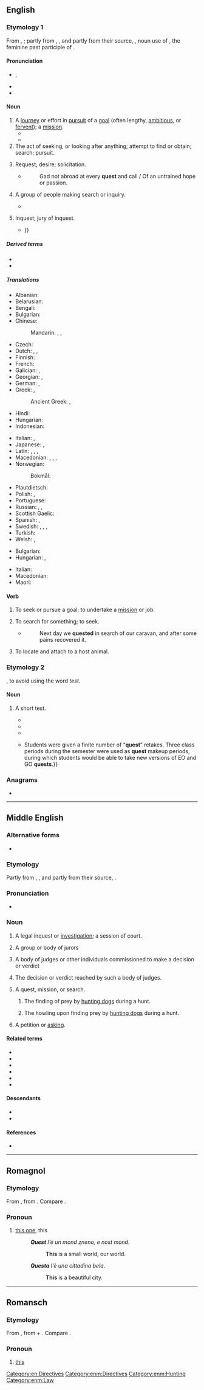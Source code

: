 {{also|Quest|QUEST|quest'}}
==English==
{{wikipedia}}

===Etymology 1===
From {{inh|en|enm|quest}}, {{m|enm|queste}}; partly from {{der|en|xno|queste}}, {{der|en|fro|queste||acquisition, search, hunt}}, and partly from their source, {{der|en|la|quaesta||tribute, tax, inquiry, search}}, noun use of {{m|la|quaesita}}, the feminine past participle of {{m|la|quaerere||to ask, seek}}.

====Pronunciation====
* {{IPA|en|/kwɛst/}}, {{enPR|kwĕst}}
* {{audio|en|en-us-quest.ogg|Audio (US)}}
* {{rhymes|en|ɛst|s=1}}

====Noun====
{{en-noun}}

# A [[journey]] or effort in [[pursuit]] of a [[goal]] (often lengthy, [[ambitious]], or [[fervent]]); a [[mission]].
#* {{RQ:Shakespeare King Lear|I|i|passage=Cease your '''quest''' of love.}}
#* {{quote-journal|en|date=2013-01|author=Katie L. Burke| title=Ecological Dependency| volume=101| issue=1| page=64| magazine={{w|American Scientist}}| url= http://www.americanscientist.org/bookshelf/pub/ecological-dependency| passage=In his first book since the 2008 essay collection ''Natural Acts: A Sidelong View of Science and Nature'', David Quammen looks at the natural world from yet another angle: the search for the next human pandemic, what epidemiologists call “the next big one.” His '''quest''' leads him around the world to study a variety of suspect zoonoses—animal-hosted pathogens that infect humans.}}
# The act of seeking, or looking after anything; attempt to find or obtain; search; pursuit.
#: {{ux|en|to rove in '''quest''' of game, of a lost child, of property, etc.}}
# {{lb|en|obsolete}} Request; desire; solicitation.
#* {{RQ:Herbert Temple}}
#*: Gad not abroad at every '''quest''' and call / Of an untrained hope or passion.
# {{lb|en|obsolete}} A group of people making search or inquiry.
#* {{RQ:Shakespeare Othello|I|ii|passage=The senate hath sent about three several '''quests''' to search you out.}}
# {{lb|en|obsolete}} Inquest; jury of inquest.
#* {{RQ:Shakespeare Sonnets|46|text=To 'cide this title is impanneled <br> A '''quest''' of thoughts, all tenants to the heart, <br> And by their verdict is determined <br> The clear eye's moiety and the dear heart's part {{...}}}}

=====Derived terms=====
* {{l|en|sidequest}}
* {{l|en|question}}

=====Translations=====
{{trans-top|journey or effort in pursuit of a goal}}
* Albanian: {{t+|sq|kërkim}}
* Belarusian: {{t|be|пошук|sc=Cyrl}}
* Bengali: {{t|bn|তলাশ|tr=tôlaś}}
* Bulgarian: {{t+|bg|дирене|n}}
* Chinese:
*: Mandarin: {{t+|cmn|探索|tr=tànsuǒ|sc=Hani}}, {{t+|cmn|尋求|sc=Hani}}, {{t+|cmn|寻求|tr=xúnqiú|sc=Hani}}
* Czech: {{t+|cs|výprava|f}}
* Dutch: {{t+|nl|queeste|f}} {{qualifier|dated}}, {{t+|nl|zoektocht|m}}, {{t|nl|streeftocht|m}}
* Finnish: {{t+|fi|etsintä}}
* French: {{t+|fr|quête|f}}
* Galician: {{t|gl|busca|f}}, {{t+|gl|procura|f}}
* Georgian: {{t+|ka|ძებნა}}, {{t|ka|კვესტი}}
* German: {{t+|de|Suche|f}}, {{t|de|Queste|f}}
* Greek: {{t+|el|αναζήτηση|f}}, {{t+|el|έρανος|m}}
*: Ancient Greek: {{t|grc|ἀναζήτησις |f}}, {{t|grc|ἔρανος|m}}
* Hindi: {{t|hi|फ़िराक़}}
* Hungarian: {{t+|hu|küldetés}}
* Indonesian: {{t+|id|pencarian}}
{{trans-mid}}
* Italian: {{t+|it|missione|f}}, {{t+|it|impresa|f}}
* Japanese: {{t+|ja|探索|tr=たんさく, tansaku|sc=Jpan}}, {{t+|ja|探求|tr=たんきゅう, tankyū|sc=Jpan}}
* Latin: {{t|la|indāgātiō|f}}, {{t|la|investīgātiō|f}}, {{t|la|inquīsītiō|f}}, {{t|la|scrūtātiō|f}}
* Macedonian: {{t|mk|по́трага|f}}, {{t|mk|ми́сија|f}}, {{t|mk|квест|m}}, {{t|mk|приклуче́ние|n}}
* Norwegian:
*: Bokmål: {{t|nb|søken}}
* Plautdietsch: {{t|pdt|Jeforsch|m}}
* Polish: {{t+|pl|poszukiwanie|n}}, {{t+|pl|poszukiwania|p}}
* Portuguese: {{t+|pt|busca|f}}
* Russian: {{t+|ru|по́иск|m}}, {{t+|ru|поиск|alt=по́иски|m-p}}, {{t+|ru|квест|m}}
* Scottish Gaelic: {{t|gd|sireadh|m}}
* Spanish: {{t+|es|búsqueda|f}}, {{t+|es|esfuerzo|f}}
* Swedish: {{t+|sv|resa|c}}, {{t+|sv|uppdrag|n}}, {{t+|sv|mål|n}}, {{t+|sv|strävan|c}}
* Turkish: {{t+|tr|arama}}
* Welsh: {{t|cy|cwest|m}}, {{t|cy|cwestau|m-p}}
{{trans-bottom}}

{{trans-top|search}}
* Bulgarian: {{t+|bg|търсене|n}}
* Hungarian: {{t+|hu|keresés}}, {{t+|hu|kutatás}}
{{trans-mid}}
* Italian: {{t+|it|ricerca|f}}
* Macedonian: {{t|mk|ба́рање|n}}
* Maori: {{t|mi|kimihanga}}
{{trans-bottom}}

====Verb====
{{en-verb}}

# {{lb|en|intransitive}} To seek or pursue a goal; to undertake a [[mission]] or job.
# {{lb|en|transitive}} To search for something; to seek.
#* {{RQ:Herbert Persia}}
#*: Next day we '''quested''' in search of our caravan, and after some pains recovered it.
# {{lb|en|entomology|of a tick}} To locate and attach to a host animal.

===Etymology 2===
{{blend|en|quiz|test}}, to avoid using the word ''test''.

====Noun====
{{en-noun}}

# {{lb|en|education}} A short test.
#* {{quote-newsgroup|en|url=https://groups.google.com/g/alt.music.ash/c/6xo-c7mqV_4/m/MaRqY1HSz_kJ|title=3rd per|group=alt.music.ash|author=bill kao|date=20 Mar 1998|passage=I had a calculus '''quest''' (not a quiz or a test, but somewhere in between...) it was on limits, and l'hopital's rule...}}
#* {{quote-newsgroup|en|url=https://groups.google.com/g/alt.coffee.clutch/c/SFzzEhwOO5E/m/WKqGTluKRd0J|title=Weekly Diary Third Semester #4|group=alt.coffee.clutch|author=Kathy|date=24 Sept 2004|passage=However took a '''quest''', quiz/test combination that this math progrm{{SIC}} uses, and got ten out of ten on it!}}
#* {{quote-journal|en|url=https://www.tandfonline.com/doi/full/10.1080/87567555.2015.1028019|title=Learning Through Questing, Not Testing|journal={{w|College Teaching}}|author=Kathleen Gibson-Dee|publisher={{w|Taylor & Francis}}|issn=8756-7555|year=2015|volume=63|issue=3|page=133|passage='''Quests''', bigger than quizzes and smaller than tests, consist of around 10 questions worth 2 points each, designed to take about 30–40 minutes.}}
#* {{quote-journal|en|url=https://pubs.acs.org/doi/abs/10.1021/acs.jchemed.6b01000|title=ConfChem conference on select 2016 BCCE presentations|journal={{w|Journal of Chemical Education}}|author=Joshua Ring|publisher={{w|ACS Publications}}|issn=0021-9584|year=2017|volume=94|issue=12|pages=2005–2006|passage=Most outcomes were assessed with 10 min, single-page, five-question quizzes/tests (“'''quests'''”) given at the beginning of class, followed immediately with a brief discussion of the correct answers; mastery could be demonstrated by the student with four of five complete, correct answers (with no partial credit). {{...}} Students were given a finite number of “'''quest'''” retakes. Three class periods during the semester were used as '''quest''' makeup periods, during which students would be able to take new versions of EO and GO '''quests'''.}}

===Anagrams===
* {{anagrams|en|a=eqstu|usteq}}

[[Category:en:Directives]]
{{C|en|Plot devices}}
----

==Middle English==

===Alternative forms===
* {{alter|enm|queste|qwest|qwhest}}

===Etymology===
Partly from {{bor|enm|xno|queste}}, {{bor|enm|fro|queste}}, and partly from their source, {{bor|enm|la|quaesta}}.

===Pronunciation===
* {{IPA|enm|/ˈkwɛst(ə)/}}

===Noun===
{{enm-noun|pl=questes}}

# {{lb|enm|Late ME}} A legal inquest or [[investigation]]; a session of court.
# {{lb|enm|Late ME}} A group or body of jurors
# {{lb|enm|rare}} A body of judges or other individuals commissioned to make a decision or verdict
# {{lb|enm|rare}} The decision or verdict reached by such a body of judges.
# {{lb|enm|rare}} A quest, mission, or search.
## {{lb|enm|rare}} The finding of prey by [[hunting dogs]] during a hunt.
## {{lb|enm|rare|Late ME}} The howling upon finding prey by [[hunting dogs]] during a hunt.
# {{lb|enm|rare|Late ME}} A petition or [[asking]].

====Related terms====
* {{l|enm|conquest}}
* {{l|enm|enquest}}
* {{l|enm|questen}}
* {{l|enm|questioun}}
* {{l|enm|questor}}
* {{l|enm|request}}

====Descendants====
* {{desc|en|quest}}
* {{desc|sco|quest}}

====References====
* {{R:MED Online|entry=quest(e |pos=n |id=MED30797 |accessdate=2018-06-2}}

[[Category:enm:Directives]]
[[Category:enm:Hunting]]
[[Category:enm:Law]]

----

==Romagnol==

===Etymology===
From {{inh|rgn|VL.||*eccu istu}}, from {{inh|rgn|la|eccum}} {{m|la|istum}}. Compare {{cog|it|questo}}.

===Pronoun===
{{head|rgn|pronoun|feminine singular|questa}}

# [[this one]], this
#: '''''Quest''' l'è un mond zneno, e nost mond''.
#:: '''This''' is a small world, our world.
#: '''''Questa''' l'è una cittadina bela''.
#:: '''This''' is a beautiful city.

----

==Romansch==

===Etymology===
From {{inh|rm|VL.|*eccum iste}}, from {{inh|rm|la|eccum}} + {{m|la|iste}}. Compare {{cog|it|questo}}.

===Pronoun===
{{head|rm|pronouns}}

# [[this]]